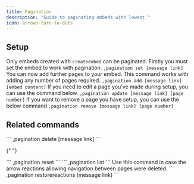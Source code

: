 ```yaml
---
title: Pagination
description: "Guide to paginating embeds with lowest."
icon: arrows-turn-to-dots
---
```


## Setup

<Warning>Only embeds created with `createembed` can be paginated.</Warning>
<Steps>
  <Step title="Set the embed">
    Firstly you must set the embed to work with pagination. ``` ,pagination set
    [message link] ```
  </Step>
  <Step title="Add the next page">
    You can now add further pages to your embed. This command works with adding
    any number of pages required. ``` ,pagination add [message link] [embed
    content] ```
  </Step>
  <Step title="Updating a paginated embed">
    If you need to edit a page you've made during setup, you can use the command
    below. ``` ,pagination update [message link] [page number] ```
  </Step>
  <Step title="Removing a page">
    If you want to remove a page you have setup, you can use the below command
    ``` ,pagination remove [message link] [page number] ```
  </Step>
</Steps>

## Related commands

<AccordionGroup>
  <Accordion title="Delete a paginated embed entirely">
    ```
    ,pagination delete [message link]
    ```
  </Accordion>

{" "}

<Accordion title="Reset all paginated embeds in a guild">
  ``` ,pagination reset ```
</Accordion>

  <Accordion title="List all active paginations">
    ```
    ,pagination list
    ```
  </Accordion>
  
  <Accordion title="Readd the navigation reactions">
    Use this command in case the arrow reactions allowing navigation between pages were deleted.
    ```
    ,pagination restorereactions (message link)
    ```
  </Accordion>
</AccordionGroup>

